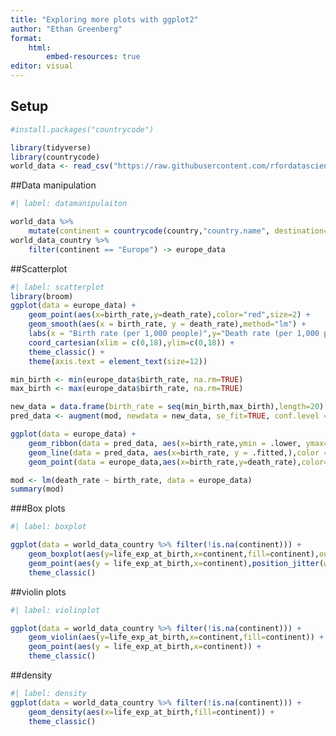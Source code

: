 ```yaml
---
title: "Exploring more plots with ggplot2"
author: "Ethan Greenberg"
format: 
    html:
        embed-resources: true
editor: visual
---
```

## Setup
```r
#install.packages("countrycode")

library(tidyverse)
library(countrycode)
world_data <- read_csv("https://raw.githubusercontent.com/rfordatascience/tidytuesday/master/data/2024/2024-10-22/cia_factbook.csv")
```

##Data manipulation
```r
#| label: datamanipulaiton

world_data %>% 
    mutate(continent = countrycode(country,"country.name", destination="continent")) -> world_data_country
world_data_country %>% 
    filter(continent == "Europe") -> europe_data
```

##Scatterplot
```r
#| label: scatterplot
library(broom)
ggplot(data = europe_data) +
    geom_point(aes(x=birth_rate,y=death_rate),color="red",size=2) + 
    geom_smooth(aes(x = birth_rate, y = death_rate),method="lm") +
    labs(x = "Birth rate (per 1,000 people)",y="Death rate (per 1,000 people)") +
    coord_cartesian(xlim = c(0,18),ylim=c(0,18)) +
    theme_classic() +
    theme(axis.text = element_text(size=12))

min_birth <- min(europe_data$birth_rate, na.rm=TRUE)
max_birth <- max(europe_data$birth_rate, na.rm=TRUE)

new_data = data.frame(birth_rate = seq(min_birth,max_birth),length=20)
pred_data <- augment(mod, newdata = new_data, se_fit=TRUE, conf.level = 0.95, interval = "confidence")

ggplot(data = europe_data) +
    geom_ribbon(data = pred_data, aes(x=birth_rate,ymin = .lower, ymax=.upper), fill = "lightgray",alpha=0.6) +
    geom_line(data = pred_data, aes(x=birth_rate, y = .fitted,),color = "blue",linetype="dashed",linewidth=1)+
    geom_point(data = europe_data,aes(x=birth_rate,y=death_rate),color="red",size=2)

mod <- lm(death_rate ~ birth_rate, data = europe_data)
summary(mod)
```

###Box plots
```r
#| label: boxplot

ggplot(data = world_data_country %>% filter(!is.na(continent))) +
    geom_boxplot(aes(y=life_exp_at_birth,x=continent,fill=continent),outlier.color=NA) +
    geom_point(aes(y = life_exp_at_birth,x=continent),position_jitter(width=0.15)) +
    theme_classic()
```

##violin plots
```r
#| label: violinplot

ggplot(data = world_data_country %>% filter(!is.na(continent))) +
    geom_violin(aes(y=life_exp_at_birth,x=continent,fill=continent)) +
    geom_point(aes(y = life_exp_at_birth,x=continent)) +
    theme_classic()
```

##density
```r
#| label: density
ggplot(data = world_data_country %>% filter(!is.na(continent))) +
    geom_density(aes(x=life_exp_at_birth,fill=continent)) +
    theme_classic()
```

